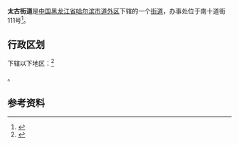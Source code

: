 {{中国乡级行政区|23/01/04/002/000
| 行政区全称 = 太古街道
| 上级行政区 = [[黑龙江省|黑龙江省]][[哈尔滨市|哈尔滨市]][[道外区|道外区]]
| 行政区类别 = [[街道|街道]]
| LowerDivisions = 4个社区
| 总面积 = 1.14平方公里
| 户籍人口 = 53950人
| 常住人口 = 
| 行政区划 = 
| 官方网站 =
| 邮政编码 = 150000
| 电话区号 = 451
| 毗邻行政区 =
}}

'''太古街道'''是[[中国|中国]][[黑龙江省|黑龙江省]][[哈尔滨市|哈尔滨市]][[道外区|道外区]]下辖的一个[[街道|街道]]，办事处位于南十道街111号<ref>{{Cite web |url=http://www.chinaquhua.cn/heilongjiang/ |title=太古街道 |access-date=2011-08-13 |archive-date=2011-08-22 |archive-url=https://web.archive.org/web/20110822123644/http://www.chinaquhua.cn/heilongjiang/ |dead-url=yes }}</ref>。

== 行政区划 ==

下辖以下地区：<ref>{{PRC admin/ref sgc|23/01/04/002/000}}</ref>

{{PRC admin/children|23/01/04/002/000}}。

== 参考资料 ==

{{reflist}}

{{PRC admin/navcat|23/01/04/002/000}}